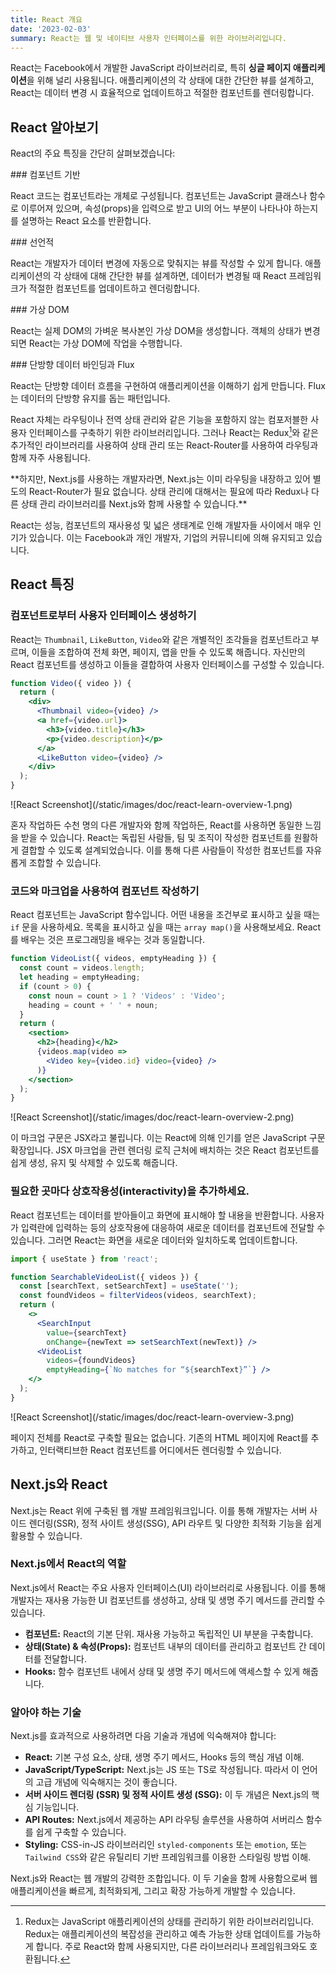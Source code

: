 ```yaml
---
title: React 개요
date: '2023-02-03'
summary: React는 웹 및 네이티브 사용자 인터페이스를 위한 라이브러리입니다.
---
```


<TOCInline toc={props.toc} asDisclosure />

React는 Facebook에서 개발한 JavaScript 라이브러리로, 특히 **싱글 페이지 애플리케이션**을 위해 널리 사용됩니다. 애플리케이션의 각 상태에 대한 간단한 뷰를 설계하고, React는 데이터 변경 시 효율적으로 업데이트하고 적절한 컴포넌트를 렌더링합니다.

## React 알아보기

React의 주요 특징을 간단히 살펴보겠습니다:

<div className="grid grid-cols-1 sm:grid-cols-2 gap-4">

<Card>
### 컴포넌트 기반

React 코드는 <span className="font-bold underline">컴포넌트</span>라는 개체로 구성됩니다. 컴포넌트는 JavaScript 클래스나 함수로 이루어져 있으며, <span className="font-bold text-blue-600">속성(props)</span>을 입력으로 받고 UI의 어느 부분이 나타나야 하는지를 설명하는 React 요소를 반환합니다.
</Card>

<Card>
### 선언적

React는 개발자가 데이터 변경에 자동으로 맞춰지는 뷰를 작성할 수 있게 합니다. 애플리케이션의 각 상태에 대해 간단한 뷰를 설계하면, 데이터가 변경될 때 React 프레임워크가 적절한 컴포넌트를 <span className="bg-yellow-100">업데이트하고 렌더링</span>합니다.
</Card>

<Card>
### 가상 DOM

React는 실제 DOM의 가벼운 복사본인 <span className="text-green-600 font-bold">가상 DOM</span>을 생성합니다. 객체의 상태가 변경되면 React는 가상 DOM에 작업을 수행합니다.
</Card>

<Card>
### 단방향 데이터 바인딩과 Flux

React는 <span className="text-red-600 font-bold">단방향 데이터 흐름</span>을 구현하여 애플리케이션을 이해하기 쉽게 만듭니다. Flux는 데이터의 단방향 유지를 돕는 패턴입니다.
</Card>

</div>

React 자체는 라우팅이나 전역 상태 관리와 같은 기능을 포함하지 않는 컴포저블한 사용자 인터페이스를 구축하기 위한 라이브러리입니다. 그러나 React는 Redux[^1]와 같은 추가적인 라이브러리를 사용하여 상태 관리 또는 React-Router를 사용하여 라우팅과 함께 자주 사용됩니다. 


<Callout type="warning">
<Info />
**하지만, Next.js를 사용하는 개발자라면, <span className="text-red-600 font-bold">Next.js는 이미 라우팅을 내장</span>하고 있어 별도의 React-Router가 필요 없습니다. 상태 관리에 대해서는 필요에 따라 Redux나 다른 상태 관리 라이브러리를 Next.js와 함께 사용할 수 있습니다.**


</Callout>

React는 성능, <span className="font-bold text-blue-600">컴포넌트의 재사용성 및 넓은 생태계</span>로 인해 개발자들 사이에서 매우 인기가 있습니다. 이는 Facebook과 개인 개발자, 기업의 커뮤니티에 의해 유지되고 있습니다.


## React 특징

### 컴포넌트로부터 사용자 인터페이스 생성하기

React는 `Thumbnail`, `LikeButton`, `Video`와 같은 개별적인 조각들을 <span className="font-bold underline">컴포넌트</span>라고 부르며, 이들을 조합하여 전체 화면, 페이지, 앱을 만들 수 있도록 해줍니다. 자신만의 React 컴포넌트를 생성하고 이들을 결합하여 사용자 인터페이스를 구성할 수 있습니다.

```jsx {1, 4, 9} showLineNumbers
function Video({ video }) {
  return (
    <div>
      <Thumbnail video={video} />
      <a href={video.url}>
        <h3>{video.title}</h3>
        <p>{video.description}</p>
      </a>
      <LikeButton video={video} />
    </div>
  );
}
```
<div className="flex justify-center">
    ![React Screenshot](/static/images/doc/react-learn-overview-1.png)
</div>


혼자 작업하든 수천 명의 다른 개발자와 함께 작업하든, React를 사용하면 동일한 느낌을 받을 수 있습니다. React는 독립된 사람들, 팀 및 조직이 작성한 컴포넌트를 원활하게 결합할 수 있도록 설계되었습니다. 이를 통해 다른 사람들이 작성한 컴포넌트를 자유롭게 조합할 수 있습니다.

### 코드와 마크업을 사용하여 컴포넌트 작성하기

React 컴포넌트는 JavaScript 함수입니다. 어떤 내용을 조건부로 표시하고 싶을 때는 `if` 문을 사용하세요. 목록을 표시하고 싶을 때는 `array map()`을 사용해보세요. React를 배우는 것은 프로그래밍을 배우는 것과 동일합니다.
```jsx {4, 11-13} showLineNumbers
function VideoList({ videos, emptyHeading }) {
  const count = videos.length;
  let heading = emptyHeading;
  if (count > 0) {
    const noun = count > 1 ? 'Videos' : 'Video';
    heading = count + ' ' + noun;
  }
  return (
    <section>
      <h2>{heading}</h2>
      {videos.map(video =>
        <Video key={video.id} video={video} />
      )}
    </section>
  );
}
```
<div className="flex justify-center">
    ![React Screenshot](/static/images/doc/react-learn-overview-2.png)
</div>

이 마크업 구문은 <span className="font-bold text-blue-600">JSX</span>라고 불립니다. 이는 React에 의해 인기를 얻은 JavaScript 구문 확장입니다. JSX 마크업을 관련 렌더링 로직 근처에 배치하는 것은 React 컴포넌트를 쉽게 생성, 유지 및 삭제할 수 있도록 해줍니다.

### 필요한 곳마다 상호작용성(interactivity)을 추가하세요.

React 컴포넌트는 데이터를 받아들이고 화면에 표시해야 할 내용을 반환합니다. 사용자가 입력란에 입력하는 등의 상호작용에 대응하여 새로운 데이터를 컴포넌트에 전달할 수 있습니다. 그러면 React는 화면을 새로운 데이터와 일치하도록 업데이트합니다.
```jsx {3, 9, 12} showLineNumbers
import { useState } from 'react';

function SearchableVideoList({ videos }) {
  const [searchText, setSearchText] = useState('');
  const foundVideos = filterVideos(videos, searchText);
  return (
    <>
      <SearchInput
        value={searchText}
        onChange={newText => setSearchText(newText)} />
      <VideoList
        videos={foundVideos}
        emptyHeading={`No matches for “${searchText}”`} />
    </>
  );
}
```
<div className="flex justify-center">
    ![React Screenshot](/static/images/doc/react-learn-overview-3.png)
</div>

페이지 전체를 React로 구축할 필요는 없습니다. 기존의 HTML 페이지에 React를 추가하고, 인터랙티브한 React 컴포넌트를 어디에서든 렌더링할 수 있습니다.


## Next.js와 React
Next.js는 React 위에 구축된 웹 개발 프레임워크입니다. 이를 통해 개발자는 서버 사이드 렌더링(SSR), 정적 사이트 생성(SSG), API 라우트 및 다양한 최적화 기능을 쉽게 활용할 수 있습니다.

<Callout type="warning">
<Info />

### Next.js에서 React의 역할

Next.js에서 React는 주요 사용자 인터페이스(UI) 라이브러리로 사용됩니다. 이를 통해 개발자는 재사용 가능한 UI 컴포넌트를 생성하고, 상태 및 생명 주기 메서드를 관리할 수 있습니다.

- **컴포넌트:** React의 기본 단위. 재사용 가능하고 독립적인 UI 부분을 구축합니다.
- **상태(State) & 속성(Props):** 컴포넌트 내부의 데이터를 관리하고 컴포넌트 간 데이터를 전달합니다.
- **Hooks:** 함수 컴포넌트 내에서 상태 및 생명 주기 메서드에 액세스할 수 있게 해줍니다.

### 알아야 하는 기술

Next.js를 효과적으로 사용하려면 다음 기술과 개념에 익숙해져야 합니다:

- **React:** 기본 구성 요소, 상태, 생명 주기 메서드, Hooks 등의 핵심 개념 이해.
- **JavaScript/TypeScript:** Next.js는 JS 또는 TS로 작성됩니다. 따라서 이 언어의 고급 개념에 익숙해지는 것이 좋습니다.
- **서버 사이드 렌더링 (SSR) 및 정적 사이트 생성 (SSG):** 이 두 개념은 Next.js의 핵심 기능입니다.
- **API Routes:** Next.js에서 제공하는 API 라우팅 솔루션을 사용하여 서버리스 함수를 쉽게 구축할 수 있습니다.
- **Styling:** CSS-in-JS 라이브러리인 `styled-components` 또는 `emotion`, 또는 `Tailwind CSS`와 같은 유틸리티 기반 프레임워크를 이용한 스타일링 방법 이해.

Next.js와 React는 웹 개발의 강력한 조합입니다. 이 두 기술을 함께 사용함으로써 웹 애플리케이션을 빠르게, 최적화되게, 그리고 확장 가능하게 개발할 수 있습니다.

</Callout>


[^1]: Redux는 JavaScript 애플리케이션의 상태를 관리하기 위한 라이브러리입니다. Redux는 애플리케이션의 복잡성을 관리하고 예측 가능한 상태 업데이트를 가능하게 합니다. 주로 React와 함께 사용되지만, 다른 라이브러리나 프레임워크와도 호환됩니다.